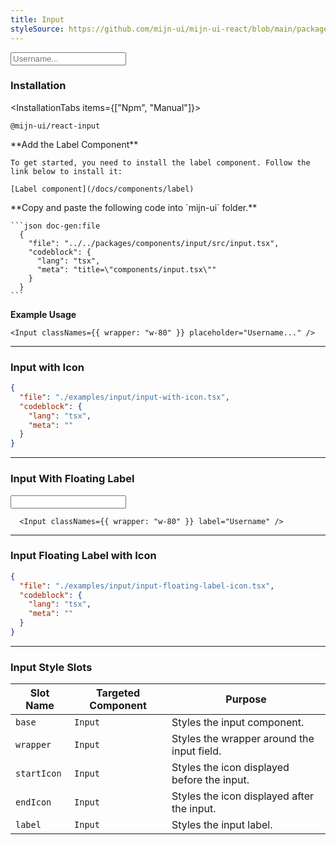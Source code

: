```yaml
---
title: Input
styleSource: https://github.com/mijn-ui/mijn-ui-react/blob/main/packages/theme/src/components/input.ts
---
```



<ComponentPreview>
  <Input classNames={{ wrapper: "w-80" }} placeholder="Username..." />
</ComponentPreview>

### Installation

<InstallationTabs items={["Npm", "Manual"]}>
  <InstallationTabsContent value="Npm">
  ```package-install
  @mijn-ui/react-input
  ```
  </InstallationTabsContent>
  <InstallationTabsContent value="Manual">
  <Steps>
  <Step>
     **Add the Label Component**

    To get started, you need to install the label component. Follow the link below to install it:

    [Label component](/docs/components/label)

  </Step>

  <Step>
    **Copy and paste the following code into  `mijn-ui` folder.**

    ```json doc-gen:file
      {
        "file": "../../packages/components/input/src/input.tsx",
        "codeblock": {
          "lang": "tsx",
          "meta": "title=\"components/input.tsx\""
        }
      }
    ```
  </Step>
</Steps>
</InstallationTabsContent>
</InstallationTabs>

**Example Usage**

```tsx
<Input classNames={{ wrapper: "w-80" }} placeholder="Username..." />
```

---

### Input with Icon

<ComponentPreview>
  <InputWithIcon />
</ComponentPreview>

```json doc-gen:file
{
  "file": "./examples/input/input-with-icon.tsx",
  "codeblock": {
    "lang": "tsx",
    "meta": ""
  }
}
```

---

### Input With Floating Label

<ComponentPreview>
  <Input classNames={{ wrapper: "w-80" }} label="Username" />
</ComponentPreview>

```tsx
  <Input classNames={{ wrapper: "w-80" }} label="Username" />
```

---

### Input Floating Label with Icon

<ComponentPreview>
  <InputFloatingLabelIcon />
</ComponentPreview>

```json doc-gen:file
{
  "file": "./examples/input/input-floating-label-icon.tsx",
  "codeblock": {
    "lang": "tsx",
    "meta": ""
  }
}
```

---

### Input Style Slots

| **Slot Name**    | **Targeted Component** | **Purpose**                                      |
|-------------------|------------------------|-------------------------------------------------|
| `base`           | `Input`               | Styles the input component.                |
| `wrapper`        | `Input`        | Styles the wrapper around the input field.      |
| `startIcon`      | `Input`      | Styles the icon displayed before the input.     |
| `endIcon`        | `Input`        | Styles the icon displayed after the input.      |
| `label`          | `Input`          | Styles the input label.                         |

